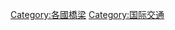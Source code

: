 {{Commonscat|International bridges}}

[[Category:各國橋梁|Category:各國橋梁]]
[[Category:国际交通|Category:国际交通]]